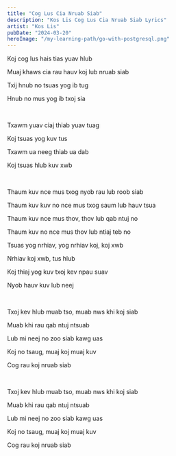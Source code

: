 ```yaml
---
title: "Cog Lus Cia Nruab Siab"
description: "Kos Lis Cog Lus Cia Nruab Siab Lyrics"
artist: "Kos Lis"
pubDate: "2024-03-20"
heroImage: "/my-learning-path/go-with-postgresql.png"
---
```


Koj cog lus hais tias yuav hlub

Muaj khaws cia rau hauv koj lub nruab siab

Txij hnub no tsuas yog ib tug

Hnub no mus yog ib txoj sia

<br />

Txawm yuav ciaj thiab yuav tuag

Koj tsuas yog kuv tus

Txawm ua neeg thiab ua dab

Koj tsuas hlub kuv xwb

<br />

Thaum kuv nce mus txog nyob rau lub roob siab

Thaum kuv kuv no nce mus txog saum lub hauv tsua

Thaum kuv nce mus thov, thov lub qab ntuj no

Thaum kuv no nce mus thov lub ntiaj teb no

Tsuas yog nrhiav, yog nrhiav koj, koj xwb

Nrhiav koj xwb, tus hlub

Koj thiaj yog kuv txoj kev npau suav

Nyob hauv kuv lub neej

<br />

Txoj kev hlub muab tso, muab nws khi koj siab

Muab khi rau qab ntuj ntsuab

Lub mi neej no zoo siab kawg uas

Koj no tsaug, muaj koj muaj kuv

Cog rau koj nruab siab

<br />

Txoj kev hlub muab tso, muab nws khi koj siab

Muab khi rau qab ntuj ntsuab

Lub mi neej no zoo siab kawg uas

Koj no tsaug, muaj koj muaj kuv

Cog rau koj nruab siab
